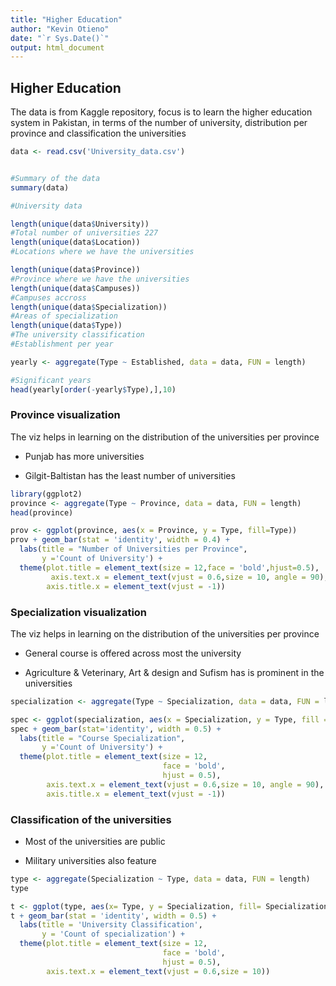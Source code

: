 ```yaml
---
title: "Higher Education"
author: "Kevin Otieno"
date: "`r Sys.Date()`"
output: html_document
---
```


## Higher Education

The data is from Kaggle repository, focus is to learn the higher education system in Pakistan, in terms of the number of university, distribution per province and classification the universities

```r
data <- read.csv('University_data.csv')


#Summary of the data
summary(data)

#University data

length(unique(data$University))
#Total number of universities 227
length(unique(data$Location))
#Locations where we have the universities

length(unique(data$Province))
#Province where we have the universities
length(unique(data$Campuses))
#Campuses accross
length(unique(data$Specialization))
#Areas of specialization
length(unique(data$Type))
#The university classification
#Establishment per year

yearly <- aggregate(Type ~ Established, data = data, FUN = length)

#Significant years
head(yearly[order(-yearly$Type),],10)
```
### Province visualization
The viz helps in learning on the distribution of the universities per province

* Punjab has more universities 

* Gilgit-Baltistan has the least number of universities

```r

library(ggplot2)
province <- aggregate(Type ~ Province, data = data, FUN = length)
head(province)

prov <- ggplot(province, aes(x = Province, y = Type, fill=Type))
prov + geom_bar(stat = 'identity', width = 0.4) +
  labs(title = "Number of Universities per Province",
       y ='Count of University') +
  theme(plot.title = element_text(size = 12,face = 'bold',hjust=0.5),
         axis.text.x = element_text(vjust = 0.6,size = 10, angle = 90),
        axis.title.x = element_text(vjust = -1))

```

### Specialization visualization

The viz helps in learning on the distribution of the universities per province

* General course is offered across most the university

* Agriculture & Veterinary, Art & design and Sufism has is prominent in the universities

```r
specialization <- aggregate(Type ~ Specialization, data = data, FUN = length)

spec <- ggplot(specialization, aes(x = Specialization, y = Type, fill = Type))
spec + geom_bar(stat='identity', width = 0.5) +
  labs(title = "Course Specialization",
       y ='Count of University') +
  theme(plot.title = element_text(size = 12,
                                  face = 'bold',
                                  hjust = 0.5),
        axis.text.x = element_text(vjust = 0.6,size = 10, angle = 90),
        axis.title.x = element_text(vjust = -1))
```

### Classification of the universities

* Most of the universities are public

* Military universities also feature

```r
type <- aggregate(Specialization ~ Type, data = data, FUN = length)
type

t <- ggplot(type, aes(x= Type, y = Specialization, fill= Specialization))
t + geom_bar(stat = 'identity', width = 0.5) +
  labs(title = 'University Classification',
       y = 'Count of specialization') +
  theme(plot.title = element_text(size = 12,
                                  face = 'bold',
                                  hjust = 0.5),
        axis.text.x = element_text(vjust = 0.6,size = 10))
```



